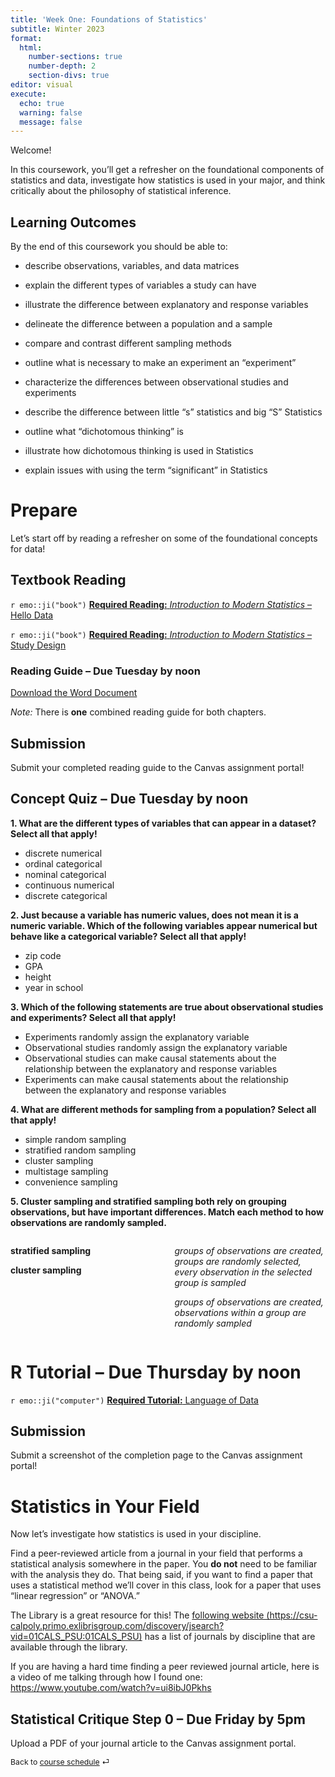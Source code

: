 ```yaml
---
title: 'Week One: Foundations of Statistics'
subtitle: Winter 2023
format: 
  html: 
    number-sections: true
    number-depth: 2
    section-divs: true
editor: visual
execute: 
  echo: true
  warning: false
  message: false
---
```


Welcome!

In this coursework, you'll get a refresher on the foundational components of statistics and data, investigate how statistics is used in your major, and think critically about the philosophy of statistical inference.

## Learning Outcomes

By the end of this coursework you should be able to:

-   describe observations, variables, and data matrices

-   explain the different types of variables a study can have

-   illustrate the difference between explanatory and response variables

-   delineate the difference between a population and a sample

-   compare and contrast different sampling methods

-   outline what is necessary to make an experiment an "experiment"

-   characterize the differences between observational studies and experiments

-   describe the difference between little "s" statistics and big "S" Statistics

-   outline what "dichotomous thinking" is

-   illustrate how dichotomous thinking is used in Statistics

-   explain issues with using the term "significant" in Statistics

# Prepare

Let's start off by reading a refresher on some of the foundational concepts for data!

## Textbook Reading

`r emo::ji("book")` [**Required Reading:** *Introduction to Modern Statistics* -- Hello Data](https://openintro-ims.netlify.app/data-hello.html)

`r emo::ji("book")` [**Required Reading:** *Introduction to Modern Statistics* -- Study Design](https://openintro-ims.netlify.app/data-design.html)

### Reading Guide -- Due Tuesday by noon

[Download the Word Document](reading-guide/week1-reading.docx)

*Note:* There is **one** combined reading guide for both chapters.

::: callout-note
# Submission

Submit your completed reading guide to the Canvas assignment portal!
:::

## Concept Quiz -- Due Tuesday by noon

**1. What are the different types of variables that can appear in a dataset? Select all that apply!**

-   discrete numerical
-   ordinal categorical
-   nominal categorical
-   continuous numerical
-   discrete categorical

**2. Just because a variable has numeric values, does not mean it is a numeric variable. Which of the following variables appear numerical but behave like a categorical variable? Select all that apply!**

-   zip code
-   GPA
-   height
-   year in school

**3. Which of the following statements are true about observational studies and experiments? Select all that apply!**

-   Experiments randomly assign the explanatory variable
-   Observational studies randomly assign the explanatory variable
-   Observational studies can make causal statements about the relationship between the explanatory and response variables
-   Experiments can make causal statements about the relationship between the explanatory and response variables

**4. What are different methods for sampling from a population? Select all that apply!**

-   simple random sampling
-   stratified random sampling
-   cluster sampling
-   multistage sampling
-   convenience sampling

**5. Cluster sampling and stratified sampling both rely on grouping observations, but have important differences. Match each method to how observations are randomly sampled.**

::: columns
::: {.column width="35%"}
**stratified sampling**

**cluster sampling**
:::

::: {.column width="35%"}
*groups of observations are created, groups are randomly selected, every observation in the selected group is sampled*

*groups of observations are created, observations within a group are randomly sampled*
:::
:::

# R Tutorial -- Due Thursday by noon

`r emo::ji("computer")` [**Required Tutorial:** Language of Data](https://openintro.shinyapps.io/ims-01-data-01/#section-welcome)

::: callout-note
# Submission

Submit a screenshot of the completion page to the Canvas assignment portal!
:::

# Statistics in Your Field

Now let's investigate how statistics is used in your discipline.

Find a peer-reviewed article from a journal in your field that performs a statistical analysis somewhere in the paper. You **do not** need to be familiar with the analysis they do. That being said, if you want to find a paper that uses a statistical method we'll cover in this class, look for a paper that uses "linear regression" or "ANOVA."

The Library is a great resource for this! The [following website (https://csu-calpoly.primo.exlibrisgroup.com/discovery/jsearch?vid=01CALS_PSU:01CALS_PSU)](https://csu-calpoly.primo.exlibrisgroup.com/discovery/jsearch?vid=01CALS_PSU:01CALS_PSU) has a list of journals by discipline that are available through the library.

::: callout-tip
If you are having a hard time finding a peer reviewed journal article, here is a video of me talking through how I found one: <https://www.youtube.com/watch?v=ui8ibJ0Pkhs>
:::

## Statistical Critique Step 0 -- Due Friday by 5pm

Upload a PDF of your journal article to the Canvas assignment portal.

::: {style="font-size: 0.875em;"}
Back to [course schedule](/ "Course schedule") ⏎
:::
